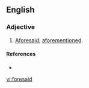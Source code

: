 ==English==

===Adjective===
{{en-adj|-}}
# {{context|rare}} [[aforesaid|Aforesaid]]; [[aforementioned]].

====References====
* {{R:OED2}}

[[vi:foresaid]]